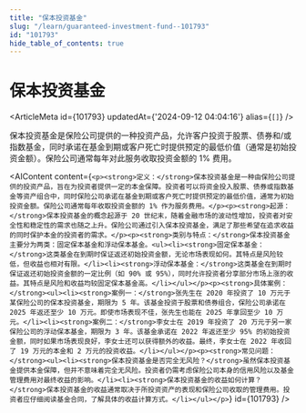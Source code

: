 ```yaml
---
title: "保本投资基金"
slug: "/learn/guaranteed-investment-fund--101793"
id: "101793"
hide_table_of_contents: true
---
```



# 保本投资基金

<ArticleMeta id={101793} updatedAt={'2024-09-12 04:04:16'} alias={`[]`} />
<div className='border-solid border-b border-t-0 my-4 border-[var(--ifm-color-gray-300)]' />

保本投资基金是保险公司提供的一种投资产品，允许客户投资于股票、债券和/或指数基金，同时承诺在基金到期或客户死亡时提供预定的最低价值（通常是初始投资金额）。保险公司通常每年对此服务收取投资金额的 1% 费用。

<AIContent content={`<p><strong>定义：</strong>保本投资基金是一种由保险公司提供的投资产品，旨在为投资者提供一定的本金保障。投资者可以将资金投入股票、债券或指数基金等资产组合中，同时保险公司承诺在基金到期或客户死亡时提供预定的最低价值，通常为初始投资金额。保险公司通常每年收取投资金额的 1% 作为服务费用。</p><p><strong>起源：</strong>保本投资基金的概念起源于 20 世纪末，随着金融市场的波动性增加，投资者对安全性和稳定性的需求也随之上升。保险公司通过引入保本投资基金，满足了那些希望在追求收益的同时保护本金的投资者的需求。</p><p><strong>类别与特点：</strong>保本投资基金主要分为两类：固定保本基金和浮动保本基金。<ul><li><strong>固定保本基金：</strong>这类基金在到期时保证返还初始投资金额，无论市场表现如何。其特点是风险较低，但收益也相对有限。</li><li><strong>浮动保本基金：</strong>这类基金在到期时保证返还初始投资金额的一定比例（如 90% 或 95%），同时允许投资者分享部分市场上涨的收益。其特点是风险和收益均较固定保本基金高。</li></ul></p><p><strong>具体案例：</strong><ul><li><strong>案例一：</strong>张先生在 2020 年投资了 10 万元于某保险公司的保本投资基金，期限为 5 年。该基金投资于股票和债券组合，保险公司承诺在 2025 年返还至少 10 万元。即使市场表现不佳，张先生也能在 2025 年拿回至少 10 万元。</li><li><strong>案例二：</strong>李女士在 2019 年投资了 20 万元于另一家保险公司的浮动保本基金，期限为 3 年。该基金承诺在 2022 年返还至少 95% 的初始投资金额，同时如果市场表现良好，李女士还可以获得额外的收益。最终，李女士在 2022 年收回了 19 万元的本金和 2 万元的投资收益。</li></ul></p><p><strong>常见问题：</strong><ul><li><strong>保本投资基金是否完全无风险？</strong>虽然保本投资基金提供本金保障，但并不意味着完全无风险。投资者仍需考虑保险公司本身的信用风险以及基金管理费用对最终收益的影响。</li><li><strong>保本投资基金的收益如何计算？</strong>保本投资基金的收益通常取决于所投资资产的表现和保险公司收取的管理费用。投资者应仔细阅读基金合同，了解具体的收益计算方式。</li></ul></p>`} id={101793} />
